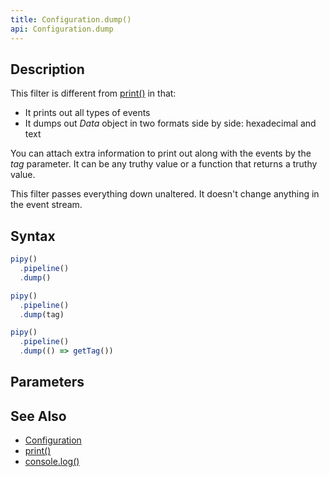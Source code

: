 ```yaml
---
title: Configuration.dump()
api: Configuration.dump
---
```


## Description

<Summary/>

<FilterDiagram
  name="dump"
  input="Event"
  output="Event"
/>

This filter is different from [print()](/reference/api/Configuration/print) in that:

- It prints out all types of events
- It dumps out _Data_ object in two formats side by side: hexadecimal and text

You can attach extra information to print out along with the events by the _tag_ parameter. It can be any truthy value or a function that returns a truthy value.

This filter passes everything down unaltered. It doesn't change anything in the event stream.

## Syntax

``` js
pipy()
  .pipeline()
  .dump()

pipy()
  .pipeline()
  .dump(tag)

pipy()
  .pipeline()
  .dump(() => getTag())
```

## Parameters

<Parameters/>

## See Also

* [Configuration](/reference/api/Configuration)
* [print()](/reference/api/Configuration/print)
* [console.log()](/reference/api/console/log)
